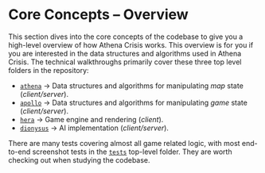 # Core Concepts – Overview

This section dives into the core concepts of the codebase to give you a high-level overview of how Athena Crisis works. This overview is for you if you are interested in the data structures and algorithms used in Athena Crisis. The technical walkthroughs primarily cover these three top level folders in the repository:

- [`athena`](https://github.com/nkzw-tech/athena-crisis/tree/main/athena) → Data structures and algorithms for manipulating _map_ state (_client/server_).
- [`apollo`](https://github.com/nkzw-tech/athena-crisis/tree/main/apollo) → Data structures and algorithms for manipulating _game_ state (_client/server_).
- [`hera`](https://github.com/nkzw-tech/athena-crisis/tree/main/hera) → Game engine and rendering (_client_).
- [`dionysus`](https://github.com/nkzw-tech/athena-crisis/tree/main/hera) → AI implementation (_client/server_).

There are many tests covering almost all game related logic, with most end-to-end screenshot tests in the [`tests`](https://github.com/nkzw-tech/athena-crisis/tree/main/tests) top-level folder. They are worth checking out when studying the codebase.

